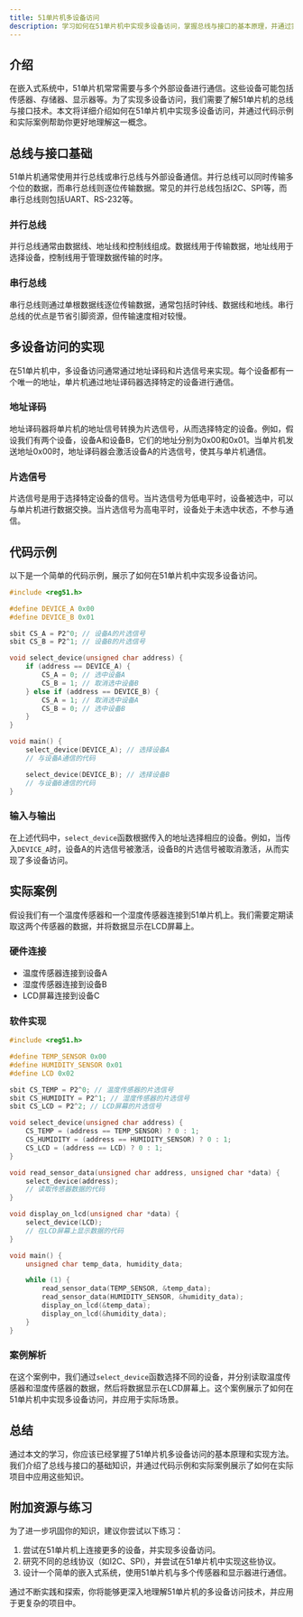 ```yaml
---
title: 51单片机多设备访问
description: 学习如何在51单片机中实现多设备访问，掌握总线与接口的基本原理，并通过实际案例理解其应用场景。
---
```


## 介绍

在嵌入式系统中，51单片机常常需要与多个外部设备进行通信。这些设备可能包括传感器、存储器、显示器等。为了实现多设备访问，我们需要了解51单片机的总线与接口技术。本文将详细介绍如何在51单片机中实现多设备访问，并通过代码示例和实际案例帮助你更好地理解这一概念。

## 总线与接口基础

51单片机通常使用并行总线或串行总线与外部设备通信。并行总线可以同时传输多个位的数据，而串行总线则逐位传输数据。常见的并行总线包括I2C、SPI等，而串行总线则包括UART、RS-232等。

### 并行总线

并行总线通常由数据线、地址线和控制线组成。数据线用于传输数据，地址线用于选择设备，控制线用于管理数据传输的时序。

### 串行总线

串行总线则通过单根数据线逐位传输数据，通常包括时钟线、数据线和地线。串行总线的优点是节省引脚资源，但传输速度相对较慢。

## 多设备访问的实现

在51单片机中，多设备访问通常通过地址译码和片选信号来实现。每个设备都有一个唯一的地址，单片机通过地址译码器选择特定的设备进行通信。

### 地址译码

地址译码器将单片机的地址信号转换为片选信号，从而选择特定的设备。例如，假设我们有两个设备，设备A和设备B，它们的地址分别为0x00和0x01。当单片机发送地址0x00时，地址译码器会激活设备A的片选信号，使其与单片机通信。

### 片选信号

片选信号是用于选择特定设备的信号。当片选信号为低电平时，设备被选中，可以与单片机进行数据交换。当片选信号为高电平时，设备处于未选中状态，不参与通信。

## 代码示例

以下是一个简单的代码示例，展示了如何在51单片机中实现多设备访问。

```c
#include <reg51.h>

#define DEVICE_A 0x00
#define DEVICE_B 0x01

sbit CS_A = P2^0; // 设备A的片选信号
sbit CS_B = P2^1; // 设备B的片选信号

void select_device(unsigned char address) {
    if (address == DEVICE_A) {
        CS_A = 0; // 选中设备A
        CS_B = 1; // 取消选中设备B
    } else if (address == DEVICE_B) {
        CS_A = 1; // 取消选中设备A
        CS_B = 0; // 选中设备B
    }
}

void main() {
    select_device(DEVICE_A); // 选择设备A
    // 与设备A通信的代码

    select_device(DEVICE_B); // 选择设备B
    // 与设备B通信的代码
}
```

### 输入与输出

在上述代码中，`select_device`函数根据传入的地址选择相应的设备。例如，当传入`DEVICE_A`时，设备A的片选信号被激活，设备B的片选信号被取消激活，从而实现了多设备访问。

## 实际案例

假设我们有一个温度传感器和一个湿度传感器连接到51单片机上。我们需要定期读取这两个传感器的数据，并将数据显示在LCD屏幕上。

### 硬件连接

- 温度传感器连接到设备A
- 湿度传感器连接到设备B
- LCD屏幕连接到设备C

### 软件实现

```c
#include <reg51.h>

#define TEMP_SENSOR 0x00
#define HUMIDITY_SENSOR 0x01
#define LCD 0x02

sbit CS_TEMP = P2^0; // 温度传感器的片选信号
sbit CS_HUMIDITY = P2^1; // 湿度传感器的片选信号
sbit CS_LCD = P2^2; // LCD屏幕的片选信号

void select_device(unsigned char address) {
    CS_TEMP = (address == TEMP_SENSOR) ? 0 : 1;
    CS_HUMIDITY = (address == HUMIDITY_SENSOR) ? 0 : 1;
    CS_LCD = (address == LCD) ? 0 : 1;
}

void read_sensor_data(unsigned char address, unsigned char *data) {
    select_device(address);
    // 读取传感器数据的代码
}

void display_on_lcd(unsigned char *data) {
    select_device(LCD);
    // 在LCD屏幕上显示数据的代码
}

void main() {
    unsigned char temp_data, humidity_data;

    while (1) {
        read_sensor_data(TEMP_SENSOR, &temp_data);
        read_sensor_data(HUMIDITY_SENSOR, &humidity_data);
        display_on_lcd(&temp_data);
        display_on_lcd(&humidity_data);
    }
}
```

### 案例解析

在这个案例中，我们通过`select_device`函数选择不同的设备，并分别读取温度传感器和湿度传感器的数据，然后将数据显示在LCD屏幕上。这个案例展示了如何在51单片机中实现多设备访问，并应用于实际场景。

## 总结

通过本文的学习，你应该已经掌握了51单片机多设备访问的基本原理和实现方法。我们介绍了总线与接口的基础知识，并通过代码示例和实际案例展示了如何在实际项目中应用这些知识。

## 附加资源与练习

为了进一步巩固你的知识，建议你尝试以下练习：

1. 尝试在51单片机上连接更多的设备，并实现多设备访问。
2. 研究不同的总线协议（如I2C、SPI），并尝试在51单片机中实现这些协议。
3. 设计一个简单的嵌入式系统，使用51单片机与多个传感器和显示器进行通信。

通过不断实践和探索，你将能够更深入地理解51单片机的多设备访问技术，并应用于更复杂的项目中。